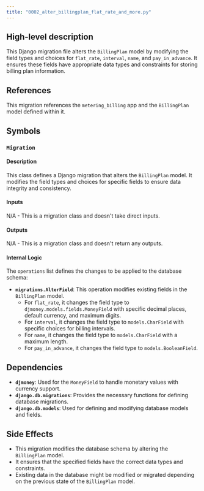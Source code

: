 ```yaml
---
title: "0002_alter_billingplan_flat_rate_and_more.py"
---
```


## High-level description
This Django migration file alters the `BillingPlan` model by modifying the field types and choices for `flat_rate`, `interval`, `name`, and `pay_in_advance`. It ensures these fields have appropriate data types and constraints for storing billing plan information.

## References
This migration references the `metering_billing` app and the `BillingPlan` model defined within it.

## Symbols
### `Migration`
#### Description
This class defines a Django migration that alters the `BillingPlan` model. It modifies the field types and choices for specific fields to ensure data integrity and consistency.

#### Inputs
N/A - This is a migration class and doesn't take direct inputs.

#### Outputs
N/A - This is a migration class and doesn't return any outputs.

#### Internal Logic
The `operations` list defines the changes to be applied to the database schema:
- **`migrations.AlterField`**: This operation modifies existing fields in the `BillingPlan` model.
    - For `flat_rate`, it changes the field type to `djmoney.models.fields.MoneyField` with specific decimal places, default currency, and maximum digits.
    - For `interval`, it changes the field type to `models.CharField` with specific choices for billing intervals.
    - For `name`, it changes the field type to `models.CharField` with a maximum length.
    - For `pay_in_advance`, it changes the field type to `models.BooleanField`.

## Dependencies
- **`djmoney`**: Used for the `MoneyField` to handle monetary values with currency support.
- **`django.db.migrations`**: Provides the necessary functions for defining database migrations.
- **`django.db.models`**: Used for defining and modifying database models and fields.

## Side Effects
- This migration modifies the database schema by altering the `BillingPlan` model.
- It ensures that the specified fields have the correct data types and constraints.
- Existing data in the database might be modified or migrated depending on the previous state of the `BillingPlan` model.
